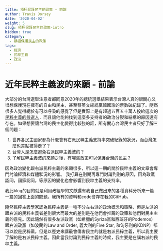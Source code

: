 ```yaml
---
title: 積極保護民主的政策 – 前論
author: Travis Dorsey
date: '2020-04-02'
weight: 5
slug: 積極保護民主的政策-intro
hidden: true
category:
  - 積極保護民主的政策
tags:
  - 經濟
  - 民粹主義
  - 政治
---
```


# 近年民粹主義波的來願 - 前論
大部分的台灣選舉注意者都同意2020年的總統選舉結果表示台灣人真的很關心又很想保護現在擁有的自由和民主，甚至蔡英文總統贏韓國瑜的票數破紀錄了。隨然很多人覺得總於有可以呼吸的感覺了但是實際上是有超過五百五十萬人投給這次的[民粹主義的候選人](https://www.bloomberg.com/graphics/2020-taiwan-election-results/)，而且讓他能夠找到這麼多支持者的政治分裂和結構的原因還有存在。如果想要讓台灣的民主化變得比較強的話，所有關心台灣民主者只好了解三個問題：

1.  世界各民主國家都為什麼會有右派民粹主義支持率突破紀錄的狀況，而台灣怎麼也差點被掃走了？
2.  台灣人是怎麼避免右派民粹主義波的？
3.  了解民粹主義波的來願之後，有哪些政策可以保護台灣的民主？

因為政治變化跟右派民粹主義的來願很多，所以這一期的關於民粹主義的文章會專門討論經濟和媒體狀況的影響。 我打算在別期再專門討論到別的原因，因為政黨認同，國家認同，等原因的變化也會影響到民粹主義的支持率。

我此blog的目的就是利用政經學的文獻還有我自己做出來的各種資料分析來一篇一篇的回答上面的問題。我所有的資料和code會存在我的GitHub。

隨然民粹主義學家認為民粹主義是一種不分左右派的政治概念和策略，但是左派的跟右派的民粹主義者差別很大而最大的差別是在他們會推薦的政策和他們對民主主義的意見。因此隨然有很多左派政黨（如希臘的Syriza黨和西班牙的Podemos）跟右派政黨（如波蘭的Law and Order, 義大利的Five Star, 和匈牙利的KDNP）都可以說是民粹黨，但是以歷史來講最會傷害民主的就是右派民粹主義，所以我主要了解的是右派民粹主義。因此當我討論到民粹主義的時候，我主要是在講右派的民粹主義。

